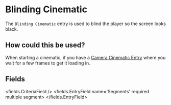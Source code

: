 
# Blinding Cinematic 

The `Blinding Cinematic` entry is used to blind the player so the screen looks black.

## How could this be used?
When starting a cinematic, if you have a [Camera Cinematic Entry](./camera_cinematic)
where you wait for a few frames to get it loading in.


## Fields

<fields.CriteriaField />
<fields.EntryField name='Segments' required multiple segment>
</fields.EntryField>
